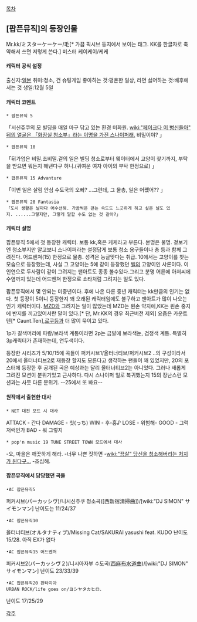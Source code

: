 [[목차]]

== [팝픈뮤직]의 등장인물 ==

Mr.kk/ミスターケーケー/毛[* 가끔 픽시브 등지에서 보이는 태그. KK를 한글자로 축약해서 쓰면 저렇게 쓴다.] 
미스터 케이케이/케케


==== 캐릭터 공식 설정 ====

출신지:[[일본]]
취미:청소, 건 슈팅게임
좋아하는 것:평온한 일상, 라면
싫어하는 것:배후에 서는 것
생일:12월 5일

==== 캐릭터 코멘트 ====

 * 팝픈뮤직 5 
 
「서신쥬쿠의 모 빌딩을 매일 마구 닦고 있는 환경 미화원. [[wiki:"페이크다 이 병신들아" 뒤의 얼굴은 「화장실 청소부」라는 이명을 가진 스나이퍼래.]] 비밀이야? 」

 * 팝픈뮤직 10 
 
「뒤가업은 비밀.초비밀.겉의 일은 빌딩 청소로부터 웨이터에서 고양이 찾기까지, 부탁을 받으면 뭐든지 해낸다구 허니.(귀여운 여자 아이의 부탁 한정으로) 」 
 
 * 팝픈뮤직 15 Advanture
 
「이번 일은 살림 안심 수도국의 오빠? …그런데, 그 물총, 일은 어쨌어?? 」

 * 팝픈뮤직 20 Fantasia
 「도시 생활은 날마다 어수선해. 가끔씩은 걷는 속도도 느긋하게 하고 싶은 날도 있지. ......그렇지만, 그렇게 말할 수도 없는 것 같아?」

==== 캐릭터 설명 ==== 

팝픈뮤직 5에서 첫 등장한 캐릭터. 보통 kk,혹은 케케라고 부른다. 본명은 불명. 
겉보기엔 청소부지만 알고보니 스나이퍼라는 설정답게 보통 청소 용구들이나 총 등과 함께 그려진다. 어드벤쳐(15) 한정으로 물총. 성격은 능글맞다는 취급.
10에서는 고양이를 찾는 모습으로 등장했는데, 사실 그 고양이는 5에 같이 등장했던 [[벨]]의 고양이인 샤론이다. 이 인연으로 두사람이 같이 그려지는 팬아트도 종종 볼수있다.그리고 분명 어른에 아저씨에 수염까지 있는데 어드벤쳐 한정으로 쇼타처럼 그려지는 일도 있다. 


팝픈뮤직에서 몇 안되는 미중년이다. 후에 나온 다른 중년 캐릭터는 kk만큼의 인기는 없다. 첫 등장이 5이니 등장한지 꽤 오래된 캐릭터임에도 불구하고 팬아트가 많이 나오는 인기 캐릭터이다. [[MZD]]와 그려지는 일이 많았는데 MZD는 왼손 약지에,KK는 왼손 중지에 반지를 끼고있어서란 말이 있다.[* 단, Mr.KK의 경우 최근버전 제외] 요즘은 카운트 텐[* Caunt.Ten],[[로쿠]]등과 더 많이 묶이고 있다. 

1p가 갈색머리에 파랑/보라색 계통이라면 2p는 금발에 보라색눈, 검정색 계통. 
특별히 3p캐릭터가 존재하는데, 연두색이다.

등장한 시리즈가 5/10/15에 곡들이 퍼커시브1/올터너티브/퍼커시브2 ..의 구성이라서 20에서 올터너티브2로 재등장 할지도 모른다고 생각하는 팬들이 꽤 있었지만, 20의 포스터에 등장한 후 공개된 곡은 예상과는 달리 올터너티브2는 아니었다. 그러나 새롭게 그려진 모션이 분위기있고 근사하다. 다시 스나이퍼 일로 복귀했는지 15의 장난스런 모션과는 사뭇 다른 분위기. --25에서 또 봐요--

==== 원작에서 출현한 대사 ====

 * NET 대전 모드 시 대사

ATTACK - 간다
DAMAGE - 칫(っち)
WIN - 후-훙♪
LOSE - 위험해-
GOOD - 그럭저럭인가
BAD - 뭐 그렇지

 * pop'n music 19 TUNE STREET TOWN 모드에서 대사

-오, 마을은 깨끗하게 해라.
-너무 나쁜 짓하면
-[[wiki:"끔살" 당신을 청소해버리는 처지가 된다구...]]
-조심해.

==== 팝픈뮤직에서 담당했던 곡들 ====

 •AC 팝픈뮤직5

퍼커시브(パーカッシヴ)/니시신쥬쿠 청소곡([西新宿清掃曲])/[wiki:"DJ SIMON" サイモンマン]
난이도는 11/24/37 

 •AC 팝픈뮤직10

올터너티브(オルタナティブ)/Missing Cat/SAKURAI yasushi feat. KUDO 
난이도 15/28. 아직 EX가 없다  

 •AC 팝픈뮤직15 어드벤처
퍼커시브2(パーカッシヴ２)/니시아자부 수도곡([[西麻布水道曲]])/[wiki:"DJ SIMON" サイモンマン]
난이도 23/33/39 

 •AC 팝픈뮤직20 판타지아
 URBAN ROCK/life goes on/ヨシヤタカヒロ．
난이도 17/25/29

[[각주]]

